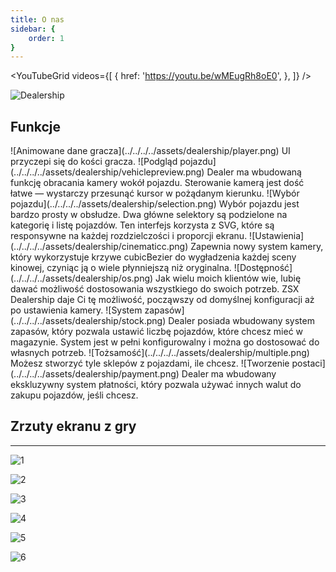 ```yaml
---
title: O nas
sidebar: {
    order: 1
}
---
```



<YouTubeGrid
	videos={[
		{
			href: 'https://youtu.be/wMEugRh8oE0',
		},
	]}
/>
<CardGrid>
  <LinkCard title="Sklep Tebex" icon="open-book" href="https://zsx-development.tebex.io/package/6088051">
  </LinkCard>
  <LinkCard title="Wpis na forum CFX" icon="information" href="https://forum.cfx.re/t/zsx-dealership-fivem-vehicle-shop-with-cinematic-camera-system/5167167">
  </LinkCard>
</CardGrid>

![Dealership](../../../../assets/dealership/fullimg.jpeg)

## Funkcje

<CardGrid>
  <Card title="Animowane dane gracza" icon="open-book">
    ![Animowane dane gracza](../../../../assets/dealership/player.png)
    UI przyczepi się do kości gracza.
  </Card>
  <Card title="Podgląd pojazdu" icon="information">
     ![Podgląd pojazdu](../../../../assets/dealership/vehiclepreview.png)
     Dealer ma wbudowaną funkcję obracania kamery wokół pojazdu. Sterowanie kamerą jest dość łatwe — wystarczy przesunąć kursor w pożądanym kierunku.
  </Card>
  <Card title="Wybór pojazdu" icon="setting">
    ![Wybór pojazdu](../../../../assets/dealership/selection.png)
    Wybór pojazdu jest bardzo prosty w obsłudze. Dwa główne selektory są podzielone na kategorię i listę pojazdów. Ten interfejs korzysta z SVG, które są responsywne na każdej rozdzielczości i proporcji ekranu.
  </Card>
  <Card title="Kamera kinowa" icon="setting">
    ![Ustawienia](../../../../assets/dealership/cinematicc.png)
    Zapewnia nowy system kamery, który wykorzystuje krzywe cubicBezier do wygładzenia każdej sceny kinowej, czyniąc ją o wiele płynniejszą niż oryginalna.
  </Card>
  <Card title="Dostępność" icon="information">
    ![Dostępność](../../../../assets/dealership/os.png)
    Jak wielu moich klientów wie, lubię dawać możliwość dostosowania wszystkiego do swoich potrzeb. ZSX Dealership daje Ci tę możliwość, począwszy od domyślnej konfiguracji aż po ustawienia kamery.
  </Card>
  <Card title="System zapasów" icon="information">
    ![System zapasów](../../../../assets/dealership/stock.png)
    Dealer posiada wbudowany system zapasów, który pozwala ustawić liczbę pojazdów, które chcesz mieć w magazynie. System jest w pełni konfigurowalny i można go dostosować do własnych potrzeb.
  </Card>
  <Card title="Wiele salonów" icon="information">
    ![Tożsamość](../../../../assets/dealership/multiple.png)
    Możesz stworzyć tyle sklepów z pojazdami, ile chcesz.
  </Card>
  <Card title="Ekskluzywna płatność" icon="information">
    ![Tworzenie postaci](../../../../assets/dealership/payment.png)
    Dealer ma wbudowany ekskluzywny system płatności, który pozwala używać innych walut do zakupu pojazdów, jeśli chcesz.
  </Card>

## Zrzuty ekranu z gry
---
![1](../../../../assets/dealership/ingame/1.jpeg)

![2](../../../../assets/dealership/ingame/2.jpeg)

![3](../../../../assets/dealership/ingame/3.jpeg)

![4](../../../../assets/dealership/ingame/4.jpeg)

![5](../../../../assets/dealership/ingame/5.jpeg)

![6](../../../../assets/dealership/ingame/6.png)
</CardGrid>
